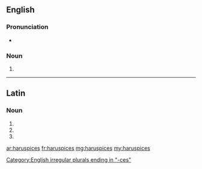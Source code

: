 ==English==

===Pronunciation===
* {{a|RP}} {{IPA|/hæˈɹʊspɪsiːz/|lang=en}}

===Noun===
{{head|en|noun plural form}}

# {{plural of|haruspex|lang=en}}

[[Category:English irregular plurals ending in "-ces"]]

----

==Latin==

===Noun===
{{la-noun-form|haruspicēs}}

# {{inflection of|haruspex||nom|p|lang=la}}
# {{inflection of|haruspex||acc|p|lang=la}}
# {{inflection of|haruspex||voc|p|lang=la}}

[[ar:haruspices]]
[[fr:haruspices]]
[[mg:haruspices]]
[[my:haruspices]]